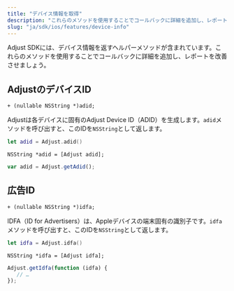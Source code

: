 ```yaml
---
title: "デバイス情報を取得"
description: "これらのメソッドを使用することでコールバックに詳細を追加し、レポートを改善させましょう。"
slug: "ja/sdk/ios/features/device-info"
---
```


Adjust SDKには、デバイス情報を返すヘルパーメソッドが含まれています。これらのメソッドを使用することでコールバックに詳細を追加し、レポートを改善させましょう。

## AdjustのデバイスID

```objc
+ (nullable NSString *)adid;
```

Adjustは各デバイスに固有のAdjust Device ID（ADID）を生成します。`adid`メソッドを呼び出すと、このIDを`NSString`として返します。

<Tabs>

 <Tab title="Swift" sync="swift">

```swift
let adid = Adjust.adid()
```

</Tab>

<Tab title="Objective-C" sync="objc">

```objc
NSString *adid = [Adjust adid];
```

</Tab>

<Tab title="Javascript" sync="js">

```js
var adid = Adjust.getAdid();
```

</Tab>

</Tabs>

## 広告ID

```objc
+ (nullable NSString *)idfa;
```

IDFA（ID for Advertisers）は、Appleデバイスの端末固有の識別子です。`idfa`メソッドを呼び出すと、このIDを`NSString`として返します。

<Tabs>

 <Tab title="Swift" sync="swift">

```swift
let idfa = Adjust.idfa()
```

</Tab>

<Tab title="Objective-C" sync="objc">

```objc
NSString *idfa = [Adjust idfa];
```

</Tab>

<Tab title="Javascript" sync="js">

```js
Adjust.getIdfa(function (idfa) {
   // …
});
```

</Tab>

</Tabs>
